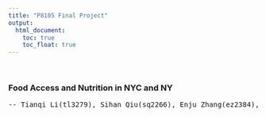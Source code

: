 ```yaml
---
title: "P8105 Final Project"
output: 
  html_document:
    toc: true
    toc_float: true
---
```


<br>

### **Food Access and Nutrition in NYC and NY**
<pre>
-- Tianqi Li(tl3279), Sihan Qiu(sq2266), Enju Zhang(ez2384), Xinyu Wang(xw2961), Kehan Su(ks4186)
</pre>